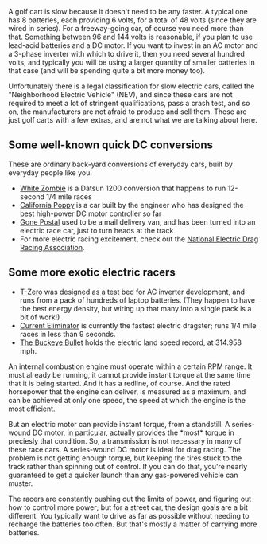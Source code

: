 A golf cart is slow because it doesn't need to be any faster.  A typical one has 8 batteries, each providing 6 volts, for a total of 48 volts (since they are wired in series).  For a freeway-going car, of course you need more than that.  Something between 96 and 144 volts is reasonable, if you plan to use lead-acid batteries and a DC motor.  If you want to invest in an AC motor and a 3-phase inverter with which to drive it, then you need several hundred volts, and typically you will be using a larger quantity of smaller batteries in that case (and will be spending quite a bit more money too).

Unfortunately there is a legal classification for slow electric cars, called the "Neighborhood Electric Vehicle" (NEV), and since these cars are not required to meet a lot of stringent qualifications, pass a crash test, and so on, the manufacturers are not afraid to produce and sell them.  These are just golf carts with a few extras, and are not what we are talking about here.

==Some well-known quick DC conversions==
These are ordinary back-yard conversions of everyday cars, built by everyday people like you.
*[http://www.plasmaboyracing.com/whitezombie.php White Zombie] is a Datsun 1200 conversion that happens to run 12-second 1/4 mile races
*[http://www.austinev.org/evalbum/293.html California Poppy] is a car built by the engineer who has designed the best high-power DC motor controller so far
*[http://www.suckamps.com/index.php?page=projects Gone Postal] used to be a mail delivery van, and has been turned into an electric race car, just to turn heads at the track
*For more electric racing excitement, check out the [http://www.nedra.com/ National Electric Drag Racing Association].

==Some more exotic electric racers==
*[http://www.acpropulsion.com/tzero_pages/tzero_home.htm T-Zero] was designed as a test bed for AC inverter development, and runs from a pack of hundreds of laptop batteries.  (They happen to have the best energy density, but wiring up that many into a single pack is a bit of work!)
*[http://www.wurts.net/ElectrifiedMotorSports/ Current Eliminator] is currently the fastest electric dragster; runs 1/4 mile races in less than 9 seconds.
*[http://www.speedace.info/osu_buckeye_bullet.htm The Buckeye Bullet] holds the electric land speed record, at 314.958 mph.

An internal combustion engine must operate within a certain RPM range.  It must already be running, it cannot provide instant torque at the same time that it is being started.  And it has a redline, of course.  And the rated horsepower that the engine can deliver, is measured as a maximum, and can be achieved at only one speed, the speed at which the engine is the most efficient.

But an electric motor can provide instant torque, from a standstill.  A series-wound DC motor, in particular, actually provides the *most* torque in preciesly that condition.  So, a transmission is not necessary in many of these race cars.  A series-wound DC motor is ideal for drag racing.  The problem is not getting enough torque, but keeping the tires stuck to the track rather than spinning out of control.  If you can do that, you're nearly guaranteed to get a quicker launch than any gas-powered vehicle can muster.

The racers are constantly pushing out the limits of power, and figuring out how to control more power; but for a street car, the design goals are a bit different.  You typically want to drive as far as possible without needing to recharge the batteries too often.  But that's mostly a matter of carrying more batteries.